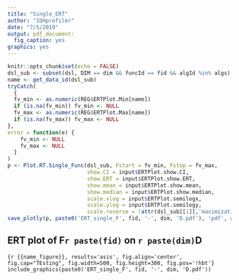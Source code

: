 ---
title: "Single_ERT"
author: "IOHprofiler"
date: "7/5/2019"
output: pdf_document:
  fig_caption: yes
graphics: yes
---

```{r, include=FALSE}
knitr::opts_chunk$set(echo = FALSE)
dsl_sub <- subset(dsl, DIM == dim && funcId == fid && algId %in% algs)
name <- get_data_id(dsl_sub)
tryCatch(
  {
  fv_min <- as.numeric(REG$ERTPlot.Min[name])
  if (is.na(fv_min)) fv_min <- NULL
  fv_max <- as.numeric(REG$ERTPlot.Max[name])
  if (is.na(fv_max)) fv_max <- NULL
},
error = function(e) {
    fv_min <- NULL
    fv_max <- NULL
  }
)
p <- Plot.RT.Single_Func(dsl_sub, Fstart = fv_min, Fstop = fv_max,
                         show.CI = input$ERTPlot.show.CI,
                         show.ERT = input$ERTPlot.show.ERT,
                         show.mean = input$ERTPlot.show.mean,
                         show.median = input$ERTPlot.show.median,
                         scale.xlog = input$ERTPlot.semilogx,
                         scale.ylog = input$ERTPlot.semilogy,
                         scale.reverse = !attr(dsl_sub[[1]],'maximization'))
save_plotly(p, paste0('ERT_single_F', fid, '-', dim, 'D.pdf'), 'pdf', width = 1000, height = 500)
```
## ERT plot of F`r paste(fid)` on `r paste(dim)`D 

```{r {{name_figure}}, results='asis', fig.align='center', fig.cap="TEsting", fig.width=500, fig.height=300, fig.pos='!hbt'}
include_graphics(paste0('ERT_single_F', fid, '-', dim, 'D.pdf'))
```
